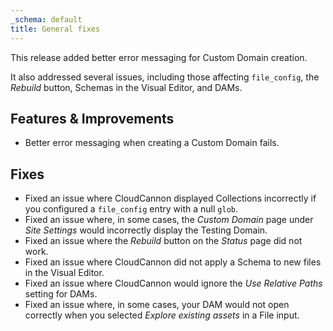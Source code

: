 ```yaml
---
_schema: default
title: General fixes
---
```

This release added better error messaging for Custom Domain creation.

It also addressed several issues, including those affecting `file_config`, the *Rebuild* button, Schemas in the Visual Editor, and DAMs.

## Features & Improvements

* Better error messaging when creating a Custom Domain fails.

## Fixes

* Fixed an issue where CloudCannon displayed Collections incorrectly if you configured a `file_config` entry with a null `glob`.
* Fixed an issue where, in some cases, the *Custom Domain* page under *Site Settings* would incorrectly display the Testing Domain.
* Fixed an issue where the *Rebuild* button on the *Status* page did not work.
* Fixed an issue where CloudCannon did not apply a Schema to new files in the Visual Editor.
* Fixed an issue where CloudCannon would ignore the *Use Relative Paths* setting for DAMs.
* Fixed an issue where, in some cases, your DAM would not open correctly when you selected *Explore existing assets* in a File input.
